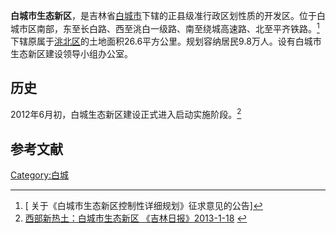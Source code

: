{{Infobox China County
| county = 白城市生态新区
| usedname = 
| nameorigin = 
| Photo = 
| Photoname = 
| map = 
| map_caption = 
| Pinyin =  
| Belong = [[中国|中国]][[吉林省|吉林省]][[白城市|白城市]]
| Types = [[开发区|开发区]]
| admincode =  
| founded = 
| seat = 
| officerTitle = 
| officer = 
| officerTitle2 = 
| officer2 = 
| division =  
| town = 
| township = 
| subdistrict = 
| dialect = 
| post code = 
| phone code =  
| coordinate = 
| area = 26.6平方千米
| area land = 
| area water = 
| census yr = 
| pop = 9.8万人
| density =  
| GDP = 
| GDP_as_of = 
| GDPPC = 
| carlicense =  
| web =  
| web_title = 
}}
'''白城市生态新区'''，是吉林省[[白城市|白城市]]下辖的正县级准行政区划性质的开发区。位于白城市区南部，东至长白路、西至洮白一级路、南至绕城高速路、北至平齐铁路。<ref>[  关于《白城市生态新区控制性详细规划》征求意见的公告]</ref>下辖原属于[[洮北区|洮北区]]的土地面积26.6平方公里。规划容纳居民9.8万人。设有白城市生态新区建设领导小组办公室。

==历史==
2012年6月初，白城生态新区建设正式进入启动实施阶段。<ref>[http://www.jl.gov.cn/tzjl/tzdt/201301/t20130117_1406326.html 西部新热土：白城市生态新区  《吉林日报》2013-1-18 ] {{webarchive|url=https://web.archive.org/web/20130302055033/http://jl.gov.cn/tzjl/tzdt/201301/t20130117_1406326.html |date=2013-03-02 }}</ref>

==参考文献==
<references/>

[[Category:白城|Category:白城]]